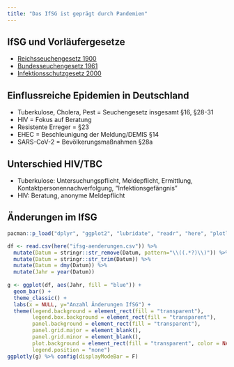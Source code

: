 ```yaml
---
title: "Das IfSG ist geprägt durch Pandemien"
---
```





## IfSG und Vorläufergesetze
* [Reichsseuchengesetz 1900](https://www.reichstagsprotokolle.de/Blatt_k10_bsb00002789_00558.html) 
* [Bundesseuchengesetz 1961](https://www.bgbl.de/xaver/bgbl/start.xav?start=//*[@attr_id='bgbl161s1012.pdf'])
* [Infektionsschutzgesetz 2000](https://www.gesetze-im-internet.de/trinkwv_2001/index.html) 

## Einflussreiche Epidemien in Deutschland
* Tuberkulose, Cholera, Pest = Seuchengesetz insgesamt §16, §28-31
* HIV = Fokus auf Beratung 
* Resistente Erreger = §23
* EHEC = Beschleunigung der Meldung/DEMIS §14
* SARS-CoV-2 = Bevölkerungsmaßnahmen §28a

## Unterschied HIV/TBC
* Tuberkulose: Untersuchungspflicht, Meldepflicht, Ermittlung, Kontaktpersonennachverfolgung, "Infektionsgefängnis"
* HIV: Beratung, anonyme Meldepflicht

## Änderungen im IfSG {data-background=#fff}
```r
pacman::p_load("dplyr", "ggplot2", "lubridate", "readr", "here", "plotly")

df <- read.csv(here("ifsg-aenderungen.csv")) %>% 
  mutate(Datum = stringr::str_remove(Datum, pattern="\\((.*?)\\)")) %>% 
  mutate(Datum = stringr::str_trim(Datum)) %>% 
  mutate(Datum = dmy(Datum)) %>% 
  mutate(Jahr = year(Datum)) 
    
g <- ggplot(df, aes(Jahr, fill = "blue")) + 
  geom_bar() +
  theme_classic() +
  labs(x = NULL, y="Anzahl Änderungen IfSG") +
  theme(legend.background = element_rect(fill = "transparent"),
        legend.box.background = element_rect(fill = "transparent"),
        panel.background = element_rect(fill = "transparent"),
        panel.grid.major = element_blank(),
        panel.grid.minor = element_blank(),
        plot.background = element_rect(fill = "transparent", color = NA),
        legend.position = "none")
ggplotly(g) %>% config(displayModeBar = F)

```